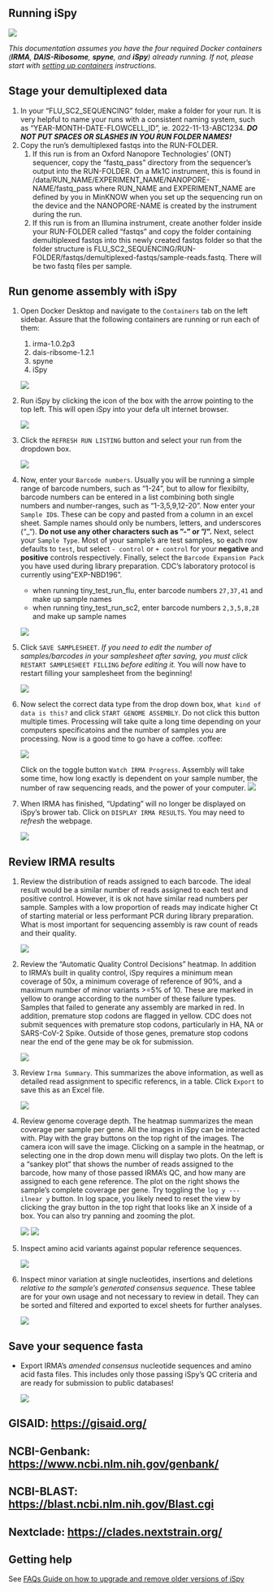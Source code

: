 
## Running iSpy

![](images/irma-spy.jpg)

_This documentation assumes you have the four required Docker containers (**IRMA**, **DAIS-Ribosome**, **spyne**, and **iSpy**) already running. If not, please start with [setting up containers](#setting-up-containers) instructions._

## Stage your demultiplexed data
1. In your "FLU_SC2_SEQUENCING" folder, make a folder for your run. It is very helpful to name your runs with a consistent naming system, such as "YEAR-MONTH-DATE-FLOWCELL_ID", ie. 2022-11-13-ABC1234. **_DO NOT PUT SPACES OR SLASHES IN YOU RUN FOLDER NAMES!_**
2. Copy the run's demultiplexed fastqs into the RUN-FOLDER.
    1. If this run is from an Oxford Nanopore Technologies' (ONT) sequencer, copy the "fastq_pass" directory from the sequencer's output into the RUN-FOLDER. On a Mk1C instrument, this is found in /data/RUN_NAME/EXPERIMENT_NAME/NANOPORE-NAME/fastq_pass where RUN_NAME and EXPERIMENT_NAME are defined by you in MinKNOW when you set up the sequencing run on the device and the NANOPORE-NAME is created by the instrument during the run.
    2. If this run is from an Illumina instrument, create another folder inside your RUN-FOLDER called "fastqs" and copy the folder containing demultiplexed fastqs into this newly created fastqs folder so that the folder structure is FLU_SC2_SEQUENCING/RUN-FOLDER/fastqs/demultiplexed-fastqs/sample-reads.fastq. There will be two fastq files per sample.

## Run genome assembly with iSpy
1. Open Docker Desktop and navigate to the `Containers` tab on the left sidebar. Assure that the following containers are running or run each of them:
    1. irma-1.0.2p3
    2. dais-ribsome-1.2.1
    3. spyne
    4. iSpy
    
    ![](images/dockerdesktop_run_containers.png)
2. Run iSpy by clicking the icon of the box with the arrow pointing to the top left. This will open iSpy into your defa ult internet browser.

    ![](images/dockerdesktop_launch_irmaspy.png)
3. Click the `REFRESH RUN LISTING` button and select your run from  the dropdown box.

    ![](images/spy-selectRun.png)

4. Now, enter your `Barcode numbers`. Usually you will be running a simple range of barcode numbers, such as "1-24", but to allow for flexibilty, barcode numbers can be entered in a list combining both single numbers and number-ranges, such as "1-3,5,9,12-20". Now enter your `Sample ID`s. These can be copy and pasted from a column in an excel sheet. Sample names should only be numbers, letters, and underscores ("_"). **Do not use any other characters such as "-" or "/".** Next, select your `Sample Type`. Most of your sample's are test samples, so each row defaults to `test`, but select `- control` or `+ control` for your **negative** and **positive** controls respectively. Finally, select the `Barcode Expansion Pack` you have used during library preparation. CDC's laboratory protocol is currently using "EXP-NBD196".

    - when running tiny_test_run_flu, enter barcode numbers `27,37,41` and make up sample names
    - when running tiny_test_run_sc2, enter barcode numbers `2,3,5,8,28` and make up sample names

    ![](images/spy-fillSampleSheet.png)

5. Click `SAVE SAMPLESHEET`. _If you need to edit the number of samples/barcodes in your samplesheet after saving, you must click_ `RESTART SAMPLESHEET FILLING` _before editing it._ You will now have to restart filling your samplesheet from the beginning!

    ![](images/spy-saveSamplesheet.png)

6. Now select the correct data type from the drop down box, `What kind of data is this?` and click `START GENOME ASSEMBLY`. Do not click this button multiple times. Processing will take quite a long time depending on your computers specificatoins and the number of samples you are processing. Now is a good time to go have a coffee. :coffee:

    ![](images/spy-selectDataType.png)

    Click on the toggle button `Watch IRMA Progress`. Assembly will take some time, how long exactly is dependent on your sample number, the number of raw sequencing reads, and the power of your computer.
    ![](images/spy-IRMAprogess.png)

7. When IRMA has finished, "Updating" will no longer be displayed on iSpy's brower tab. Click on `DISPLAY IRMA RESULTS`. You may need to _refresh_ the webpage.

    ![](images/spy-displayResults.png)

## Review IRMA results

1. Review the distribution of reads assigned to each barcode. The ideal result would be a similar number of reads assigned to each test and positive control. However, it is ok not have similar read numbers per sample. Samples with a low proportion of reads may indicate higher Ct of starting material or less performant PCR during library preparation. What is most important for sequencing assembly is raw count of reads and their quality.

    ![](images/spy-barcodeDistribution.png)

2. Review the "Automatic Quality Control Decisions" heatmap. In addition to IRMA's built in quality control, iSpy requires a minimum mean coverage of 50x, a minimum coverage of reference of 90%, and a maximum number of minor variants >=5% of 10. These are marked in yellow to orange according to the number of these failure types. Samples that failed to generate any assembly are marked in red. In addition, premature stop codons are flagged in yellow. CDC does not submit sequences with premature stop codons, particularly in HA, NA or SARS-CoV-2 Spike. Outside of those genes, premature stop codons near the end of the gene may be ok for submission.

    ![](images/spy-qc_heatmap.png)

3. Review `Irma Summary`. This summarizes the above information, as well as detailed read assignment to specific referencs, in a table. Click `Export` to save this as an Excel file.

    ![](images/spy-IRMAsummary.png)

4. Review genome coverage depth. The heatmap summarizes the mean coverage per sample per gene. All the images in iSpy can be interacted with. Play with the gray buttons on the top right of the images. The camera icon will save the image. Clicking on a sample in the heatmap, or selecting one in the drop down menu will display two plots. On the left is a "sankey plot" that shows the number of reads assigned to the barcode, how many of those passed IRMA's QC, and how many are assigned to each gene reference. The plot on the right shows the sample's complete coverage per gene. Try toggling the `log y --- ilnear y` button. In log space, you likely need to reset the view by clicking the gray button in the top right that looks like an X inside of a box. You can also try panning and zooming the plot.

    ![](images/spy-coverage1.png)
    ![](images/spy-coverage2.png)

5. Inspect amino acid variants against popular reference sequences.

    ![](images/spy-AAvariants.png)

6. Inspect minor variation at single nucleotides, insertions and deletions _relative to the sample's generated consensus sequence._ These tablee are for your own usage and not necessary to review in detail. They can be sorted and filtered and exported to excel sheets for further analyses.

    ![](images/spy-minorAlleles.png)

## Save your sequence fasta

- Export IRMA's _amended consensus_ nucleotide sequences and amino acid fasta files. This includes only those passing iSpy's QC criteria and are ready for submission to public databases!

    ![](images/spy-saveFasta.png)

## GISAID: [https://gisaid.org/](https://gisaid.org/)
## NCBI-Genbank: [https://www.ncbi.nlm.nih.gov/genbank/](https://www.ncbi.nlm.nih.gov/genbank/)
## NCBI-BLAST: [https://blast.ncbi.nlm.nih.gov/Blast.cgi](https://blast.ncbi.nlm.nih.gov/Blast.cgi)
## Nextclade: [https://clades.nextstrain.org/](https://clades.nextstrain.org/)

## Getting help

See [FAQs Guide on how to upgrade and remove older versions of iSpy](FAQs.html#how-to-upgrate-or-remove-older-versions-of-ispy-or-other-containers)

